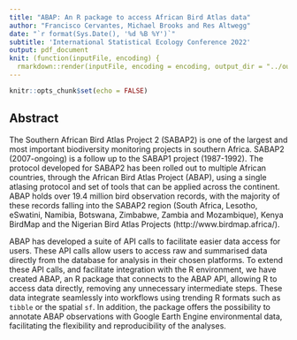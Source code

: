 ```yaml
---
title: "ABAP: An R package to access African Bird Atlas data"
author: "Francisco Cervantes, Michael Brooks and Res Altwegg"
date: "`r format(Sys.Date(), '%d %B %Y')`"
subtitle: 'International Statistical Ecology Conference 2022'
output: pdf_document
knit: (function(inputFile, encoding) {
  rmarkdown::render(inputFile, encoding = encoding, output_dir = "../output") })
---
```


```r
knitr::opts_chunk$set(echo = FALSE)
```

## Abstract

The Southern African Bird Atlas Project 2 (SABAP2) is one of the largest and most important biodiversity monitoring projects in southern Africa. SABAP2 (2007-ongoing) is a follow up to the SABAP1 project (1987-1992). The protocol developed for SABAP2 has been rolled out to multiple African countries, through the African Bird Atlas Project (ABAP), using a single atlasing protocol and set of tools that can be applied across the continent. ABAP holds over 19.4 million bird observation records, with the majority of these records falling into the SABAP2 region (South Africa, Lesotho, eSwatini, Namibia, Botswana, Zimbabwe, Zambia and Mozambique), Kenya BirdMap and the Nigerian Bird Atlas Projects (http://www.birdmap.africa/).

ABAP has developed a suite of API calls to facilitate easier data access for users. These API calls allow users to access raw and summarised data directly from the database for analysis in their chosen platforms. To extend these API calls, and facilitate integration with the R environment, we have created ABAP, an R package that connects to the ABAP API, allowing R to access data directly, removing any unnecessary intermediate steps. These data integrate seamlessly into workflows using trending R formats such as `tibble` or the spatial `sf`. In addition, the package offers the possibility to annotate ABAP observations with Google Earth Engine environmental data, facilitating the flexibility and reproducibility of the analyses.
